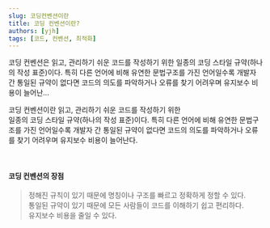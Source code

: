 ```yaml
---
slug: 코딩컨벤션이란
title: 코딩 컨벤션이란?
authors: [yjh]
tags: [코드, 컨벤션, 최적화]
---
```


<div className="preview">
  코딩 컨벤션은 읽고, 관리하기 쉬운 코드를 작성하기 위한 일종의 코딩 스타일
  규약(하나의 작성 표준)이다. 특히 다른 언어에 비해 유연한 문법구조를 가진
  언어일수록 개발자 간 통일된 규약이 없다면 코드의 의도를 파악하거나 오류를 찾기
  어려우며 유지보수 비용이 늘어난...
</div>

<!--truncate-->

코딩 컨벤션이란 읽고, 관리하기 쉬운 코드를 작성하기 위한  
일종의 코딩 스타일 규약(하나의 작성 표준)이다. 특히 다른 언어에 비해 유연한
문법구조를 가진 언어일수록 개발자 간 통일된 규약이 없다면 코드의 의도를
파악하거나 오류를 찾기 어려우며 유지보수 비용이 늘어난다.

<br />

#### 코딩 컨벤션의 장점

> 정해진 규칙이 있기 때문에 명칭이나 구조를 빠르고 정확하게 정할 수 있다.  
> 통일된 규약이 있기 때문에 모든 사람들이 코드를 이해하기 쉽고 편리하다.  
> 유지보수 비용을 줄일 수 있다.
